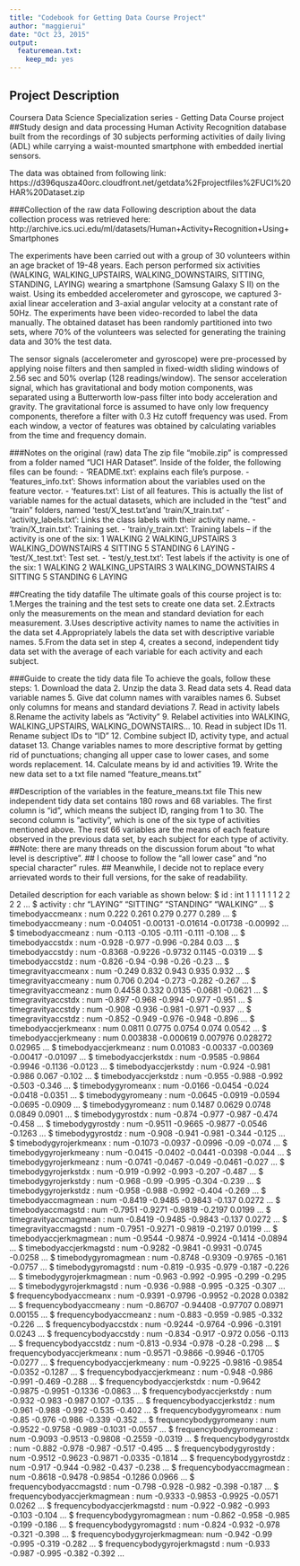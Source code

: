 ```yaml
---
title: "Codebook for Getting Data Course Project"
author: "maggierui"
date: "Oct 23, 2015"
output:
  featuremean.txt:
    keep_md: yes
---
```


## Project Description
Coursera Data Science Specialization series - Getting Data Course project 
##Study design and data processing
Human Activity Recognition database built from the recordings of 30 subjects performing activities of daily living (ADL) while carrying a waist-mounted smartphone with embedded inertial sensors.

The data was obtained from following link: https://d396qusza40orc.cloudfront.net/getdata%2Fprojectfiles%2FUCI%20HAR%20Dataset.zip

###Collection of the raw data
Following description about the data collection process was retrieved here: http://archive.ics.uci.edu/ml/datasets/Human+Activity+Recognition+Using+Smartphones

The experiments have been carried out with a group of 30 volunteers within an age bracket of 19-48 years. Each person performed six activities (WALKING, WALKING_UPSTAIRS, WALKING_DOWNSTAIRS, SITTING, STANDING, LAYING) wearing a smartphone (Samsung Galaxy S II) on the waist. Using its embedded accelerometer and gyroscope, we captured 3-axial linear acceleration and 3-axial angular velocity at a constant rate of 50Hz. The experiments have been video-recorded to label the data manually. The obtained dataset has been randomly partitioned into two sets, where 70% of the volunteers was selected for generating the training data and 30% the test data. 

The sensor signals (accelerometer and gyroscope) were pre-processed by applying noise filters and then sampled in fixed-width sliding windows of 2.56 sec and 50% overlap (128 readings/window). The sensor acceleration signal, which has gravitational and body motion components, was separated using a Butterworth low-pass filter into body acceleration and gravity. The gravitational force is assumed to have only low frequency components, therefore a filter with 0.3 Hz cutoff frequency was used. From each window, a vector of features was obtained by calculating variables from the time and frequency domain.

###Notes on the original (raw) data 
The zip file "mobile.zip" is compressed from a folder named "UCI HAR Dataset". Inside of the folder, the following files can be found: 
- 'README.txt': explains each file's purpose. 
- 'features_info.txt': Shows information about the variables used on the feature vector.
- 'features.txt': List of all features. This is actually the list of variable names for the actual datasets, which are included in the "test" and "train" folders, named 'test/X_test.txt'and 'train/X_train.txt'
- 'activity_labels.txt': Links the class labels with their activity name.
- 'train/X_train.txt': Training set.
- 'train/y_train.txt': Training labels -- if the activity is one of the six: 
  1 WALKING
  2 WALKING_UPSTAIRS
  3 WALKING_DOWNSTAIRS
  4 SITTING
  5 STANDING
  6 LAYING
- 'test/X_test.txt': Test set.
- 'test/y_test.txt': Test labels if the activity is one of the six: 
  1 WALKING
  2 WALKING_UPSTAIRS
  3 WALKING_DOWNSTAIRS
  4 SITTING
  5 STANDING
  6 LAYING

##Creating the tidy datafile
The ultimate goals of this course project is to:
1.Merges the training and the test sets to create one data set.
2.Extracts only the measurements on the mean and standard deviation for each measurement. 
3.Uses descriptive activity names to name the activities in the data set
4.Appropriately labels the data set with descriptive variable names. 
5.From the data set in step 4, creates a second, independent tidy data set with the average of each variable for each activity and each subject.

###Guide to create the tidy data file
To achieve the goals, follow these steps:
1. Download the data 
2. Unzip the data 
3. Read data sets 
4. Read data variable names
5. Give dat column names with varaibles names 
6. Subset only columns for means and standard deviations
7. Read in activity labels 
8.Rename the activity labels as "Activity"
9. Relabel activities into WALKING, WALKING_UPSTAIRS, WALKING_DOWNSTAIRS...
10. Read in subject IDs 
11. Rename subject IDs to "ID" 
12. Combine subject ID, activity type, and actual dataset
13. Change variables names to more descriptive format by getting rid of punctuations; changing all upper case to lower cases, and some words replacement.
14. Calculate means by id and activities
19. Write the new data set to a txt file named "feature_means.txt"

##Description of the variables in the feature_means.txt file
This new independent tidy data set contains 180 rows and 68 variables.
The first column is "id", which means the subject ID, ranging from 1 to 30. 
The second column is "activity", which is one of the six type of activities mentioned above. 
The rest 66 variables are the means of each feature observed in the previous data set, by each subject for each type of activity.
##Note: there are many threads on the discussion forum about "to what level is descriptive". 
##      I choose to follow the "all lower case" and "no special character" rules.
##      Meanwhile, I decide not to replace every arrievated words to their full versions, for the sake of readability.

Detailed description for each variable as shown below:
$ id                          : int  1 1 1 1 1 1 2 2 2 2 ...
 $ activity                    : chr  "LAYING" "SITTING" "STANDING" "WALKING" ...
 $ timebodyaccmeanx            : num  0.222 0.261 0.279 0.277 0.289 ...
 $ timebodyaccmeany            : num  -0.04051 -0.00131 -0.01614 -0.01738 -0.00992 ...
 $ timebodyaccmeanz            : num  -0.113 -0.105 -0.111 -0.111 -0.108 ...
 $ timebodyaccstdx             : num  -0.928 -0.977 -0.996 -0.284 0.03 ...
 $ timebodyaccstdy             : num  -0.8368 -0.9226 -0.9732 0.1145 -0.0319 ...
 $ timebodyaccstdz             : num  -0.826 -0.94 -0.98 -0.26 -0.23 ...
 $ timegravityaccmeanx         : num  -0.249 0.832 0.943 0.935 0.932 ...
 $ timegravityaccmeany         : num  0.706 0.204 -0.273 -0.282 -0.267 ...
 $ timegravityaccmeanz         : num  0.4458 0.332 0.0135 -0.0681 -0.0621 ...
 $ timegravityaccstdx          : num  -0.897 -0.968 -0.994 -0.977 -0.951 ...
 $ timegravityaccstdy          : num  -0.908 -0.936 -0.981 -0.971 -0.937 ...
 $ timegravityaccstdz          : num  -0.852 -0.949 -0.976 -0.948 -0.896 ...
 $ timebodyaccjerkmeanx        : num  0.0811 0.0775 0.0754 0.074 0.0542 ...
 $ timebodyaccjerkmeany        : num  0.003838 -0.000619 0.007976 0.028272 0.02965 ...
 $ timebodyaccjerkmeanz        : num  0.01083 -0.00337 -0.00369 -0.00417 -0.01097 ...
 $ timebodyaccjerkstdx         : num  -0.9585 -0.9864 -0.9946 -0.1136 -0.0123 ...
 $ timebodyaccjerkstdy         : num  -0.924 -0.981 -0.986 0.067 -0.102 ...
 $ timebodyaccjerkstdz         : num  -0.955 -0.988 -0.992 -0.503 -0.346 ...
 $ timebodygyromeanx           : num  -0.0166 -0.0454 -0.024 -0.0418 -0.0351 ...
 $ timebodygyromeany           : num  -0.0645 -0.0919 -0.0594 -0.0695 -0.0909 ...
 $ timebodygyromeanz           : num  0.1487 0.0629 0.0748 0.0849 0.0901 ...
 $ timebodygyrostdx            : num  -0.874 -0.977 -0.987 -0.474 -0.458 ...
 $ timebodygyrostdy            : num  -0.9511 -0.9665 -0.9877 -0.0546 -0.1263 ...
 $ timebodygyrostdz            : num  -0.908 -0.941 -0.981 -0.344 -0.125 ...
 $ timebodygyrojerkmeanx       : num  -0.1073 -0.0937 -0.0996 -0.09 -0.074 ...
 $ timebodygyrojerkmeany       : num  -0.0415 -0.0402 -0.0441 -0.0398 -0.044 ...
 $ timebodygyrojerkmeanz       : num  -0.0741 -0.0467 -0.049 -0.0461 -0.027 ...
 $ timebodygyrojerkstdx        : num  -0.919 -0.992 -0.993 -0.207 -0.487 ...
 $ timebodygyrojerkstdy        : num  -0.968 -0.99 -0.995 -0.304 -0.239 ...
 $ timebodygyrojerkstdz        : num  -0.958 -0.988 -0.992 -0.404 -0.269 ...
 $ timebodyaccmagmean          : num  -0.8419 -0.9485 -0.9843 -0.137 0.0272 ...
 $ timebodyaccmagstd           : num  -0.7951 -0.9271 -0.9819 -0.2197 0.0199 ...
 $ timegravityaccmagmean       : num  -0.8419 -0.9485 -0.9843 -0.137 0.0272 ...
 $ timegravityaccmagstd        : num  -0.7951 -0.9271 -0.9819 -0.2197 0.0199 ...
 $ timebodyaccjerkmagmean      : num  -0.9544 -0.9874 -0.9924 -0.1414 -0.0894 ...
 $ timebodyaccjerkmagstd       : num  -0.9282 -0.9841 -0.9931 -0.0745 -0.0258 ...
 $ timebodygyromagmean         : num  -0.8748 -0.9309 -0.9765 -0.161 -0.0757 ...
 $ timebodygyromagstd          : num  -0.819 -0.935 -0.979 -0.187 -0.226 ...
 $ timebodygyrojerkmagmean     : num  -0.963 -0.992 -0.995 -0.299 -0.295 ...
 $ timebodygyrojerkmagstd      : num  -0.936 -0.988 -0.995 -0.325 -0.307 ...
 $ frequencybodyaccmeanx       : num  -0.9391 -0.9796 -0.9952 -0.2028 0.0382 ...
 $ frequencybodyaccmeany       : num  -0.86707 -0.94408 -0.97707 0.08971 0.00155 ...
 $ frequencybodyaccmeanz       : num  -0.883 -0.959 -0.985 -0.332 -0.226 ...
 $ frequencybodyaccstdx        : num  -0.9244 -0.9764 -0.996 -0.3191 0.0243 ...
 $ frequencybodyaccstdy        : num  -0.834 -0.917 -0.972 0.056 -0.113 ...
 $ frequencybodyaccstdz        : num  -0.813 -0.934 -0.978 -0.28 -0.298 ...
 $ frequencybodyaccjerkmeanx   : num  -0.9571 -0.9866 -0.9946 -0.1705 -0.0277 ...
 $ frequencybodyaccjerkmeany   : num  -0.9225 -0.9816 -0.9854 -0.0352 -0.1287 ...
 $ frequencybodyaccjerkmeanz   : num  -0.948 -0.986 -0.991 -0.469 -0.288 ...
 $ frequencybodyaccjerkstdx    : num  -0.9642 -0.9875 -0.9951 -0.1336 -0.0863 ...
 $ frequencybodyaccjerkstdy    : num  -0.932 -0.983 -0.987 0.107 -0.135 ...
 $ frequencybodyaccjerkstdz    : num  -0.961 -0.988 -0.992 -0.535 -0.402 ...
 $ frequencybodygyromeanx      : num  -0.85 -0.976 -0.986 -0.339 -0.352 ...
 $ frequencybodygyromeany      : num  -0.9522 -0.9758 -0.989 -0.1031 -0.0557 ...
 $ frequencybodygyromeanz      : num  -0.9093 -0.9513 -0.9808 -0.2559 -0.0319 ...
 $ frequencybodygyrostdx       : num  -0.882 -0.978 -0.987 -0.517 -0.495 ...
 $ frequencybodygyrostdy       : num  -0.9512 -0.9623 -0.9871 -0.0335 -0.1814 ...
 $ frequencybodygyrostdz       : num  -0.917 -0.944 -0.982 -0.437 -0.238 ...
 $ frequencybodyaccmagmean     : num  -0.8618 -0.9478 -0.9854 -0.1286 0.0966 ...
 $ frequencybodyaccmagstd      : num  -0.798 -0.928 -0.982 -0.398 -0.187 ...
 $ frequencybodyaccjerkmagmean : num  -0.9333 -0.9853 -0.9925 -0.0571 0.0262 ...
 $ frequencybodyaccjerkmagstd  : num  -0.922 -0.982 -0.993 -0.103 -0.104 ...
 $ frequencybodygyromagmean    : num  -0.862 -0.958 -0.985 -0.199 -0.186 ...
 $ frequencybodygyromagstd     : num  -0.824 -0.932 -0.978 -0.321 -0.398 ...
 $ frequencybodygyrojerkmagmean: num  -0.942 -0.99 -0.995 -0.319 -0.282 ...
 $ frequencybodygyrojerkmagstd : num  -0.933 -0.987 -0.995 -0.382 -0.392 ...


